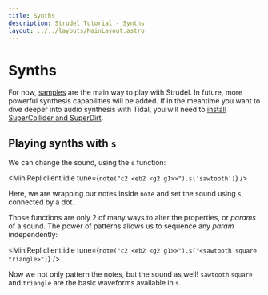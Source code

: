 ```yaml
---
title: Synths
description: Strudel Tutorial - Synths
layout: ../../layouts/MainLayout.astro
---
```



# Synths

For now, [samples](/learn/samples) are the main way to play with Strudel.
In future, more powerful synthesis capabilities will be added.
If in the meantime you want to dive deeper into audio synthesis with Tidal, you will need to [install SuperCollider and SuperDirt](https://tidalcycles.org/docs/).

## Playing synths with `s`

We can change the sound, using the `s` function:

<MiniRepl client:idle tune={`note("c2 <eb2 <g2 g1>>").s('sawtooth')`} />

Here, we are wrapping our notes inside `note` and set the sound using `s`, connected by a dot.

Those functions are only 2 of many ways to alter the properties, or _params_ of a sound.
The power of patterns allows us to sequence any _param_ independently:

<MiniRepl client:idle tune={`note("c2 <eb2 <g2 g1>>").s("<sawtooth square triangle>")`} />

Now we not only pattern the notes, but the sound as well!
`sawtooth` `square` and `triangle` are the basic waveforms available in `s`.
